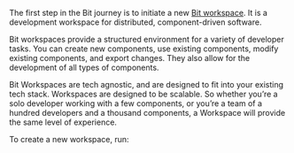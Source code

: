 <!--import { CreateAccount } from '@teambit/community.cloud.create-account';

## Create workspace

<!--
The first step in the Bit journey is to initiate a [Bit workspace](/workspaces). You can use the Bit workspace to either create, use or import components,
make changes to them, and export these changes back. Workspaces are tech-agnonstic and allow development of components of all kinds. They can be used by a single developer
maintaining few components for a certain scope of work and exist on top of existing repositories or shared as a [Workspace component](/workspace/workspace-component). -->

The first step in the Bit journey is to initiate a new [Bit workspace](/workspaces). It is a development workspace for distributed, component-driven software.

Bit workspaces provide a structured environment for a variety of developer tasks. You can create new components, use existing components, modify existing components, and export changes. They also allow for the development of all types of components.

Bit Workspaces are tech agnostic, and are designed to fit into your existing tech stack. Workspaces are designed to be scalable. So whether you’re a solo developer working with a few components, or you’re a team of a hundred developers and a thousand components, a Workspace will provide the same level of experience.

<!-- :::tip
It is recommended to [create a bit.cloud account](https://bit.cloud/signup) prior to creating the workspace to ensure the right owner name for your components.
You can choose to host the Bit yourself, choose a name for the remote scope in which the component you be hosted.
::: -->

<!--<CreateAccount className={centerColumn} />-->

To create a new workspace, run:
